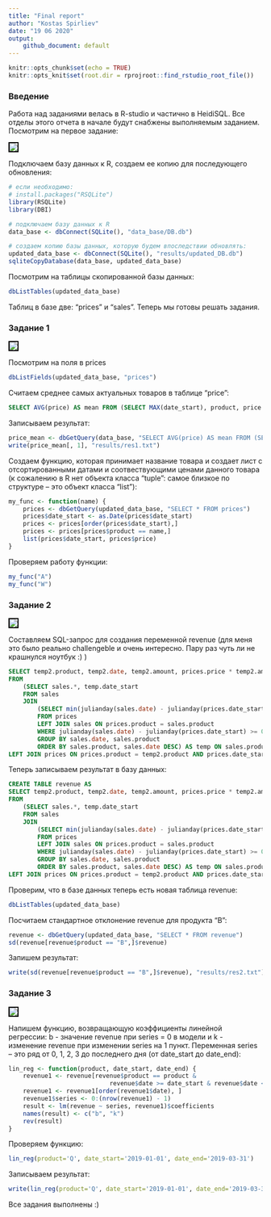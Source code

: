 ```yaml
---
title: "Final report"
author: "Kostas Spirliev"
date: "19 06 2020"
output:
    github_document: default
---
```

<style>
   img {
    border: 2px solid #000000;
   }
  </style>
  
```r
knitr::opts_chunk$set(echo = TRUE)
knitr::opts_knit$set(root.dir = rprojroot::find_rstudio_root_file())
```

### Введение
Работа над заданиями велась в R-studio и частично в HeidiSQL. Все отделы этого отчета в начале будут снабжены выполняемым заданием.
Посмотрим на первое задание:

<kbd>
  <img src="analysis/images/task_1.png">
</kbd>

Подключаем базу данных к R, создаем ее копию для последующего обновления:

```r
# если необходимо:
# install.packages("RSQLite")
library(RSQLite)
library(DBI)

# подключаем базу данных к R
data_base <- dbConnect(SQLite(), "data_base/DB.db")

# cоздаем копию базы данных, которую будем впоследствии обновлять:
updated_data_base <- dbConnect(SQLite(), "results/updated_DB.db")
sqliteCopyDatabase(data_base, updated_data_base)
```

Посмотрим на таблицы скопированной базы данных:
```r
dbListTables(updated_data_base)
```
Таблиц в базе две: "prices" и "sales". Теперь мы готовы решать задания.

### Задание 1

<kbd>
  <img src="analysis/images/task_1_1.png">
</kbd>

Посмотрим на поля в prices
```r
dbListFields(updated_data_base, "prices")
```

Считаем среднее самых актуальных товаров в таблице "price":
```sql
SELECT AVG(price) AS mean FROM (SELECT MAX(date_start), product, price FROM prices GROUP BY product) 
```

Записываем результат:
```r
price_mean <- dbGetQuery(data_base, "SELECT AVG(price) AS mean FROM (SELECT MAX(date_start), product, price FROM prices GROUP BY product)")
write(price_mean[, 1], "results/res1.txt")
```

Создаем функцию, которая принимает название товара и создает лист с отсортированными датами и соотвествующими ценами данного товара (к сожалению в R нет объекта класса "tuple": самое близкое по структуре -- это объект класса "list"):
```r
my_func <- function(name) {
    prices <- dbGetQuery(updated_data_base, "SELECT * FROM prices")
    prices$date_start <- as.Date(prices$date_start)
    prices <- prices[order(prices$date_start),]
    prices <- prices[prices$product == name,]
    list(prices$date_start, prices$price)
}
```

Проверяем работу функции:
```r
my_func("A")
my_func("W")
```

### Задание 2

<kbd>
  <img src="analysis/images/task_2.png">
</kbd>

Составляем SQL-запрос для создания переменной revenue (для меня это было реально challengeble и очень интересно. Пару раз чуть ли не крашнулся ноутбук :) )
```sql
SELECT temp2.product, temp2.date, temp2.amount, prices.price * temp2.amount AS revenue 
FROM
	(SELECT sales.*, temp.date_start  
	FROM sales 
	JOIN
		(SELECT min(julianday(sales.date) - julianday(prices.date_start)) AS diff, sales.date, prices.date_start, sales.product 
		FROM prices 
		LEFT JOIN sales ON prices.product = sales.product 
		WHERE julianday(sales.date) - julianday(prices.date_start) >= 0
		GROUP BY sales.date, sales.product
		ORDER BY sales.product, sales.date DESC) AS temp ON sales.product = temp.product AND sales.date = temp.date) AS temp2
LEFT JOIN prices ON prices.product = temp2.product AND prices.date_start = temp2.date_start;
```

Теперь записываем результат в базу данных:
```sql
CREATE TABLE revenue AS
SELECT temp2.product, temp2.date, temp2.amount, prices.price * temp2.amount AS revenue 
FROM
	(SELECT sales.*, temp.date_start  
	FROM sales 
	JOIN
		(SELECT min(julianday(sales.date) - julianday(prices.date_start)) AS diff, sales.date, prices.date_start, sales.product 
		FROM prices 
		LEFT JOIN sales ON prices.product = sales.product 
		WHERE julianday(sales.date) - julianday(prices.date_start) >= 0
		GROUP BY sales.date, sales.product
		ORDER BY sales.product, sales.date DESC) AS temp ON sales.product = temp.product AND sales.date = temp.date) AS temp2
LEFT JOIN prices ON prices.product = temp2.product AND prices.date_start = temp2.date_start;
```

Проверим, что в базе данных теперь есть новая таблица revenue:
```r
dbListTables(updated_data_base)
```

Посчитаем стандартное отклонение revenue для продукта "B":
```r
revenue <- dbGetQuery(updated_data_base, "SELECT * FROM revenue")
sd(revenue[revenue$product == "B",]$revenue)
```

Запишем результат:

```r
write(sd(revenue[revenue$product == "B",]$revenue), "results/res2.txt")
```

### Задание 3

<kbd>
  <img src="analysis/images/task_3.png">
</kbd>

Напишем функцию, возвращающую коэффициенты линейной регрессии: b - значение revenue при series = 0 в модели и k - изменение revenue при изменении series на 1 пункт. Переменная series -- это ряд от 0, 1, 2, 3 до последнего дня (от date_start до date_end):
```r
lin_reg <- function(product, date_start, date_end) {
    revenue1 <- revenue[revenue$product == product & 
                            revenue$date >= date_start & revenue$date <= date_end, ]
    revenue1 <- revenue1[order(revenue1$date), ]
    revenue1$series <- 0:(nrow(revenue1) - 1)
    result <- lm(revenue ~ series, revenue1)$coefficients
    names(result) <- c("b", "k")
    rev(result)
}
```

Проверяем функцию:

```r
lin_reg(product='Q', date_start='2019-01-01', date_end='2019-03-31')
```

Записываем результат:

```r
write(lin_reg(product='Q', date_start='2019-01-01', date_end='2019-03-31'), "results/res3.txt")
```

Все задания выполнены :)